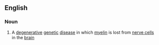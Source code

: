 ==English==

===Noun===
{{wikipedia}}
{{en-noun|-}}

#{{medicine}} A [[degenerative]] [[genetic]] [[disease]] in which [[myelin]] is lost from [[nerve cell]]s in the [[brain]]